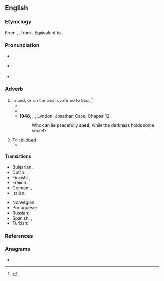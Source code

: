 {{also|Abed}}
==English==

===Etymology===
From {{etyl|enm|en}} {{m|enm|abedde}}, {{m|ang|on}} {{m|ang|bedde||bed}}, from {{etyl|ang|en}} {{m|ang|bedd||bed}}. Equivalent to {{prefix|a|bed|t1=in, on|lang=en}}.

===Pronunciation===
* {{a|RP}} {{IPA|/əˈbɛd/|lang=en}}
* {{a|US}} {{IPA|/əˈbɛd/|lang=en}}
* {{rhymes|ɛd|lang=en}}

===Adverb===
{{en-adv|-}}

# In bed, or on the bed; confined to bed. {{defdate|First attested from 1150 to 1350.}}<ref name=SOED>{{R:SOED5|page=3}}</ref>
#* {{quote-book|author={{w|William Shakespeare}}|year=c.1564–1616|title={{w|Twelfth Night}}|section=II, iii|passage=Not to be '''abed''' after midnight}}
#* {{quote-book|year=1922|author={{w|Michael Arlen}}|title=[http://openlibrary.org/works/OL1519647W “Piracy”: A Romantic Chronicle of These Days]|chapter=Ep./4/2
|passage=The world was awake to the 2nd of May, but Mayfair is not the world, and even the menials of Mayfair lie long '''abed'''.}}
#* '''1948''', {{w|Alan Paton}}, ''{{w|Cry, the Beloved Country}}'', London: Jonathan Cape, Chapter 12,
#*: Who can lie peacefully '''abed''', while the darkness holds some secret?
# To [[childbed]]
#* {{quote-book|author={{w|William Shakespeare}}|year=c.1564–1616|title={{w|Titus Andronicus}}|section=IV, ii|passage=I mean, she's brought '''a-bed'''}}

====Translations====
{{trans-top|in bed, or on the bed}}
* Bulgarian: {{t|bg|на легло|sc=Cyrl}}
* Dutch: {{t|nl|te bed}}, {{t+|nl|bedlegerig}}
* Finnish: {{t+|fi|vuode|alt=vuoteessa}}, {{t+|fi|sänky|alt=sängyssä}}
* French: {{t+|fr|au lit}}
* German: {{t|de|[[zu]] [[Bett]]}}, {{t|de|[[im]] [[Bett]]}}
* Italian: {{t|it|a letto}}
{{trans-mid}}
* Norwegian: {{t|no|i seng}}
* Portuguese: {{t|pt|[[deitado]] ([[na]] [[cama]])}}
* Russian: {{t|ru|в [[постель|посте́ли]]}}
* Spanish: {{t|es|en cama}}, {{t+|es|acostado}}
* Turkish: {{t|tr|yatakta}}
{{trans-bottom}}

===References===
<references/>

===Anagrams===
* {{anagrams|en|adeb|bade|baed|bead}}